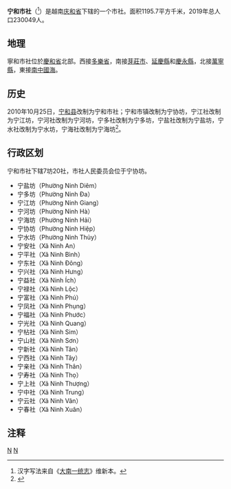 {{Infobox Settlement
|name                   = 宁和市社
|settlement_type        = 市社
|official_name          = 
|other_name             = 
|native_name            = {{lang|vi|Thị xã Ninh Hòa}}
|nickname               = 
|motto                  = 
|image_skyline          = Bungalows at Evason Hideaway.jpg
|imagesize              = 
|image_caption          = 
|image_flag             = 
|flag_size              = 
|image_seal             = 
|seal_size              = 
|image_shield           = 
|shield_size            = 
|image_blank_emblem     = 
|blank_emblem_size      = 
|image_map              = {{Infobox mapframe|frame-width=250|zoom=09}}
|mapsize                = 
|map_caption            = 
|image_map1             = 
|mapsize1               = 
|map_caption1           = 
|pushpin_map            = Vietnam
|pushpin_label_position = bottom
|pushpin_map_caption    = 
|pushpin_map1           = 
|pushpin_label_position1= 
|pushpin_map_caption1   = 
|subdivision_type       = 国家
|subdivision_name       = {{flag|Vietnam}}
|subdivision_type1      = [[越南行政区划|省]]
|subdivision_name1      = [[庆和省|庆和省]]
|subdivision_type2      = 行政区划
|subdivision_name2      = 7坊20社
|subdivision_type3      = 
|subdivision_name3      = 
|seat_type              = 
|seat                   = 
|government_type        = 
|leader_title           = 
|leader_name            = 
|leader_title1          = 
|leader_name1           = 
|established_title      = 
|established_date       = 
|area_magnitude         = 
|unit_pref              = 
|area_footnotes         = 
|area_total_km2         = 1195.7
|area_land_km2          = 
|area_water_km2         = 
|area_water_percent     = 
|area_urban_km2         = 
|area_metro_km2         = 
|population_as_of       = 2019年
|population_footnotes   = 
|population_note        = 
|population_total       = 230049
|population_density_km2 = auto
|population_metro             = 
|population_density_metro_km2 = 
|population_urban             = 
|population_density_urban_km2 = 
|timezone               = [[越南标准时间|越南标准时间]]
|utc_offset             = +7
|elevation_footnotes    = 
|elevation_m            = 
|coor_type              = 
|coordinates            = 
|postal_code_type       = 
|postal_code            = 
|area_code              = 
|website                = [https://ninhhoa.khanhhoa.gov.vn 宁和市社电子信息门户网站]
|footnotes              = 
}}
'''宁和市社'''（{{vie|v='''Thị Xã Ninh Hòa'''|hn=市社寧和}}<ref>汉字写法来自《[[大南一统志|大南一统志]]》维新本。</ref>）是越南[[庆和省|庆和省]]下辖的一个市社。面积1195.7平方千米，2019年总人口230049人。

==地理==
寧和市社位於[[慶和省|慶和省]]北部。西接[[多樂省|多樂省]]，南接[[芽莊市|芽莊市]]、[[延慶縣_(越南)|延慶縣]]和[[慶永縣|慶永縣]]，北接[[萬寧縣|萬寧縣]]，東接[[南中國海|南中國海]]。

==历史==
2010年10月25日，[[宁和县|宁和县]]改制为宁和市社；宁和市镇改制为宁协坊，宁江社改制为宁江坊，宁河社改制为宁河坊，宁多社改制为宁多坊，宁盐社改制为宁盐坊，宁水社改制为宁水坊，宁海社改制为宁海坊<ref>{{Cite web |url=https://thuvienphapluat.vn/van-ban/Bo-may-hanh-chinh/Nghi-quyet-41-NQ-CP-thanh-lap-thi-xa-Ninh-Hoa-phuong-thuoc-thi-xa-Ninh-Hoa-113474.aspx |title=Nghị quyết 41/NQ-CP năm 2010 thành lập thị xã Ninh Hòa và phường thuộc thị xã Ninh Hòa, tỉnh Khánh Hòa do Chính phủ ban hành |accessdate=2020-04-05 |archive-date=2020-04-01 |archive-url=https://web.archive.org/web/20200401171106/https://thuvienphapluat.vn/van-ban/Bo-may-hanh-chinh/Nghi-quyet-41-NQ-CP-thanh-lap-thi-xa-Ninh-Hoa-phuong-thuoc-thi-xa-Ninh-Hoa-113474.aspx |dead-url=no }}</ref>。

==行政区划==
宁和市社下辖7坊20社，市社人民委员会位于宁协坊。
*宁盐坊（Phường Ninh Diêm）
*宁多坊（Phường Ninh Đa）
*宁江坊（Phường Ninh Giang）
*宁河坊（Phường Ninh Hà）
*宁海坊（Phường Ninh Hải）
*宁协坊（Phường Ninh Hiệp）
*宁水坊（Phường Ninh Thủy）
*宁安社（Xã Ninh An）
*宁平社（Xã Ninh Bình）
*宁东社（Xã Ninh Đông）
*宁兴社（Xã Ninh Hưng）
*宁益社（Xã Ninh Ích）
*宁禄社（Xã Ninh Lộc）
*宁富社（Xã Ninh Phú）
*宁凤社（Xã Ninh Phụng）
*宁福社（Xã Ninh Phước）
*宁光社（Xã Ninh Quang）
*宁枮社（Xã Ninh Sim）
*宁山社（Xã Ninh Sơn）
*宁新社（Xã Ninh Tân）
*宁西社（Xã Ninh Tây）
*宁亲社（Xã Ninh Thân）
*宁寿社（Xã Ninh Thọ）
*宁上社（Xã Ninh Thượng）
*宁中社（Xã Ninh Trung）
*宁云社（Xã Ninh Vân）
*宁春社（Xã Ninh Xuân）

==注释==
{{reflist}}
{{庆和省行政区划}}
{{越南南中部之县市镇区域划分}}

[[Category:越南市社|N]]
[[Category:庆和省|N]]